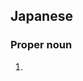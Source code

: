==Japanese==
{{ja-kanjitab|もり|こし}}

===Proper noun===
{{ja-pos|proper|もりこし}}

# {{surname|lang=ja|sort=もりこし}}